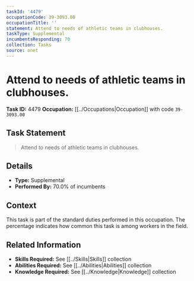 ```yaml
---
taskId: '4479'
occupationCode: 39-3093.00
occupationTitle: ''
statement: Attend to needs of athletic teams in clubhouses.
taskType: Supplemental
incumbentsResponding: 70
collection: Tasks
source: onet
---
```

# Attend to needs of athletic teams in clubhouses.

**Task ID:** 4479
**Occupation:** [[../Occupations|Occupation]] with code `39-3093.00`

## Task Statement

> Attend to needs of athletic teams in clubhouses.

## Details

- **Type:** Supplemental
- **Performed By:** 70.0% of incumbents

## Context

This task is part of the standard duties performed in this occupation. The percentage indicates how common this task is among workers in the field.

## Related Information

- **Skills Required:** See [[../Skills|Skills]] collection
- **Abilities Required:** See [[../Abilities|Abilities]] collection
- **Knowledge Required:** See [[../Knowledge|Knowledge]] collection
